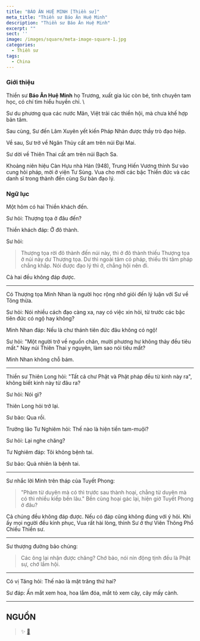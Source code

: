 ```yaml
---
title: "BÁO ÂN HUỆ MINH [Thiền sư]"
meta_title: "Thiền sư Báo Ân Huệ Minh"
description: "Thiền sư Báo Ân Huệ Minh"
excerpt: ""
sect: ''
image: /images/square/meta-image-square-1.jpg
categories:
  - Thiền sư
tags:
  - China
---
```


### Giới thiệu

Thiền sư **Báo Ân Huệ Minh** họ Trương, xuất gia lúc còn bé, tinh chuyên tam học, có chí tìm hiểu huyền chỉ. \

Sư du phương qua các nước Mân, Việt trải các thiền hội, mà chưa khế hợp bản tâm.

Sau cùng, Sư đến Lâm Xuyên yết kiến Pháp Nhãn được thầy trò đạo hiệp.

Về sau, Sư trở về Ngân Thủy cất am trên núi Đại Mai.

Sư dời về Thiên Thai cất am trên núi Bạch Sa.

Khoảng niên hiệu Càn Hựu nhà Hán (948), Trung Hiến Vương thỉnh Sư vào cung hỏi pháp, mời ở viện Tư Sùng.
Vua cho mời các bậc Thiền đức và các danh sĩ trong thành đến cùng Sư bàn đạo lý.

### Ngữ lục

Một hôm có hai Thiền khách đến.

Sư hỏi: Thượng tọa ở đâu đến?

Thiền khách đáp: Ở đô thành.

Sư hỏi:

> Thượng tọa rời đô thành đến núi này, thì ở đô thành thiếu Thượng tọa ở núi này dư Thượng tọa.
> Dư thì ngoài tâm có pháp, thiếu thì tâm pháp chẳng khắp. Nói được đạo lý thì ở, chẳng hội nên đi.

Cả hai đều không đáp được.

---

Có Thượng tọa Minh Nhan là người học rộng nhớ giỏi đến lý luận với Sư về Tông thừa.

Sư hỏi: Nói nhiều cách đạo càng xa, nay có việc xin hỏi, từ trước các bậc tiên đức có ngộ hay không?

Minh Nhan đáp: Nếu là chư thánh tiên đức đâu không có ngộ!

Sư hỏi: "Một người trở về nguồn chân, mười phương hư không thảy đều tiêu mất." Nay núi Thiên Thai y nguyên, làm sao nói tiêu mất?

Minh Nhan không chỗ bám.

---

Thiền sư Thiên Long hỏi: "Tất cả chư Phật và Phật pháp đều từ kinh này ra", không biết kinh này từ đâu ra?

Sư hỏi: Nói gì?

Thiên Long hỏi trở lại.

Sư bảo: Qua rồi.

Trưởng lão Tư Nghiêm hỏi: Thế nào là hiện tiền tam-muội?

Sư hỏi: Lại nghe chăng?

Tư Nghiêm đáp: Tôi không bệnh tai.

Sư bảo: Quả nhiên là bệnh tai.

---

Sư nhắc lời Minh trên tháp của Tuyết Phong:

> "Phàm từ duyên mà có thì trước sau thành hoại, chẳng từ duyên mà có thì nhiều kiếp bền lâu." Bền cùng hoại gác lại, hiện giờ Tuyết Phong ở đâu?

Cả chúng đều không đáp được. Nếu có đáp cũng không đúng với ý hỏi. Khi ấy mọi người đều kính phục, Vua rất hài lòng, thỉnh Sư ở thự Viên Thông Phổ Chiếu Thiền sư.

---

Sư thượng đường bảo chúng:

> Các ông lại nhận được chăng? Chớ bảo, nói nín động tịnh đều là Phật sự, chớ lầm hội.

---

Có vị Tăng hỏi: Thế nào là mặt trăng thứ hai?

Sư đáp: Ấn mắt xem hoa, hoa lắm đóa, mắt tỏ xem cây, cây mấy cành.

<hr class="blog-rule" />

## NGUỒN

> ✨ <a href="" target="_blank">🔗 </a>
